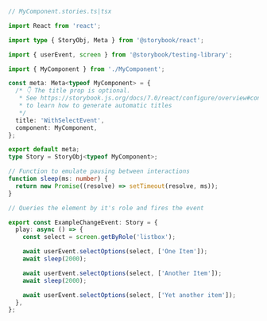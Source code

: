 ```ts
// MyComponent.stories.ts|tsx

import React from 'react';

import type { StoryObj, Meta } from '@storybook/react';

import { userEvent, screen } from '@storybook/testing-library';

import { MyComponent } from './MyComponent';

const meta: Meta<typeof MyComponent> = {
  /* 👇 The title prop is optional.
   * See https://storybook.js.org/docs/7.0/react/configure/overview#configure-story-loading
   * to learn how to generate automatic titles
   */
  title: 'WithSelectEvent',
  component: MyComponent,
};

export default meta;
type Story = StoryObj<typeof MyComponent>;

// Function to emulate pausing between interactions
function sleep(ms: number) {
  return new Promise((resolve) => setTimeout(resolve, ms));
}

// Queries the element by it's role and fires the event

export const ExampleChangeEvent: Story = {
  play: async () => {
    const select = screen.getByRole('listbox');

    await userEvent.selectOptions(select, ['One Item']);
    await sleep(2000);

    await userEvent.selectOptions(select, ['Another Item']);
    await sleep(2000);

    await userEvent.selectOptions(select, ['Yet another item']);
  },
};
```
